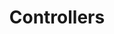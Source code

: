 ---
title: Controllers
description: A guide to configuring and customizing your Shopper installation.
---